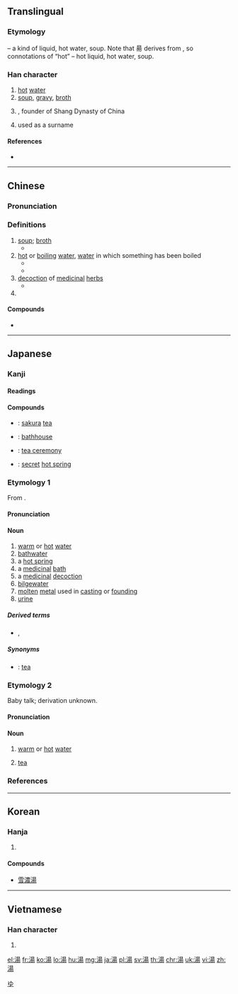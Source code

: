 {{also|汤}}
==Translingual==

===Etymology===
{{Han compound|水|alt1=氵|昜|c1=s|c2=p|t1=water|ls=psc}} – a kind of liquid, hot water, soup. Note that 昜 derives from {{m|mul|日||sun|sc=Hani}}, so connotations of “hot” – hot liquid, hot water, soup.

===Han character===
{{Han char|rn=85|rad=水|as=09|sn=12|four=36127|canj=EAMH|ids=⿰氵昜}}

# [[hot]] [[water]]
# [[soup]], [[gravy]], [[broth]]
# {{w|Tang of Shang}}, founder of Shang Dynasty of China
# used as a surname

====References====
* {{Han ref|kx=0638.160|dkj=17874|dj=1045.080|hdz=31674.030|uh=6E6F|ud=28271|bh=B4F6|bd=46326}}

----

==Chinese==
{{zh-forms|s=汤}}

===Pronunciation===
{{zh-pron
|m=tāng,er=y
|c=tong1,tong3,joeng4,soeng1
|h=pfs=thông
|md=
|mn=thng/thong
|w=
|mc=y
|oc=y
|cat=n,pn}}

===Definitions===
{{zh-hanzi}}

# [[soup]]; [[broth]]
#* {{zh-usex|我們 晚餐 喝 '''湯'''|We will have '''soup''' for diner}}
# [[hot]] or [[boiling]] [[water]], [[water]] in which something has been boiled
#* {{zh-usex|姜湯|ginger tea}}
#* {{zh-usex|元宵 用 水 煮，隨 湯 一起 吃。|Sweet dumplings are boiled and served in hot water.}}
# [[decoction]] of [[medicinal]] [[herb]]s
#* {{zh-usex|白 虎 湯|White Tiger Decoction}}
# {{surname|lang=zh}}

====Compounds====
* {{zh-l|茶湯}}

----

==Japanese==

===Kanji===
{{ja-kanji|grade=3|rs=水09}}

====Readings====
{{ja-readings
|goon=[[とう]] (tō), (''historical'') [[たう]] (tau), (''rare'') [[しょう]] (shō)
|kun=[[ゆ]] (yu), (''baby talk'') [[ぶう]] (bū)
}}

====Compounds====
{{top3}}
* {{ja-r|桜湯|さくら ゆ}}: [[sakura]] [[tea]]
* {{ja-r|銭湯|せんとう}}: [[bathhouse]]
{{mid3}}
* {{ja-r|茶の湯|ちゃのゆ}}: [[tea ceremony]]
*{{ja-r|秘湯|ひとう}}: [[secret]] [[hot spring]] 
{{bottom}}

===Etymology 1===
{{ja-kanjitab|ゆ|yomi=k}}
From {{etyl|ojp|ja|sort=ゆ}}.

====Pronunciation====
{{ja-pron|yomi=k|ゆ|acc=1|acc_ref=DJR}}

====Noun====
{{ja-noun|ゆ}}

# [[warm]] or [[hot]] [[water]]
# [[bathwater]]
# a [[hot spring]]
# a [[medicinal]] [[bath]]
# a [[medicinal]] [[decoction]]
# [[bilgewater]]
# [[molten]] [[metal]] used in [[casting]] or [[founding]]
# [[urine]]

=====Derived terms=====
* {{ja-r|尿|ゆばり}}, {{ja-r|尿|ゆまり}}

=====Synonyms=====
* {{sense|medicinal decoction}} {{ja-r|茶|ちゃ}}: [[tea]]

===Etymology 2===
Baby talk; derivation unknown.

====Pronunciation====
{{ja-pron|yomi=k|ぶう}}

====Noun====
{{ja-noun|ぶう}}

# {{context|childish|lang=ja|sort=ふう'}} [[warm]] or [[hot]] [[water]]
# {{context|childish|lang=ja|sort=ふう'}} [[tea]]

===References===
<references/>

[[Category:1000 Japanese basic words|ゆ]]

----

==Korean==

===Hanja===
{{ko-hanja|hangeul=[[탕]], [[상]]|eumhun=|rv=tang, sang|mr=t'ang, sang|y=thang, sang}}

# {{defn|lang=ko|sort=水09}}

====Compounds====
* [[雪濃湯]]

----

==Vietnamese==

===Han character===
{{vi-hantu|thang|rs=水09}}

# {{defn|lang=vi|sort=水09}}

[[el:湯]]
[[fr:湯]]
[[ko:湯]]
[[lo:湯]]
[[hu:湯]]
[[mg:湯]]
[[ja:湯]]
[[pl:湯]]
[[sv:湯]]
[[th:湯]]
[[chr:湯]]
[[uk:湯]]
[[vi:湯]]
[[zh:湯]]